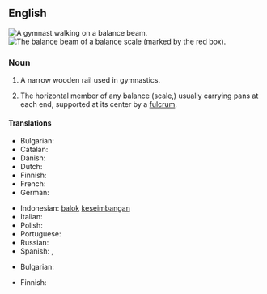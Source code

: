 {{also|balance-beam}}
==English==
{{wikipedia}}
[[File:Vasiliki_Millousi_2013_10.JPG|thumb|A [[gymnast]] walking on a '''balance beam'''.]]
[[File:Balance à tabac 1850 (beam highlighted).JPG|thumb|The '''balance beam''' of a balance [[scale]] (marked by the red box).]]

===Noun===
{{en-noun}}

# {{lb|en|gymnastics}} A narrow wooden rail used in gymnastics.
# The horizontal member of any balance (scale,) usually carrying pans at each end, supported at its center by a [[fulcrum]].

====Translations====
{{trans-top|gymnastics: narrow wooden rail}}
* Bulgarian: {{t+|bg|греда}}
* Catalan: {{t|ca|barra d'equilibri|f}}
* Danish: {{t+|da|bom|c}}
* Dutch: {{t+|nl|evenwichtsbalk}}
* Finnish: {{t+|fi|puomi}}
* French: {{t+|fr|poutre|f}}
* German: {{t+|de|Schwebebalken |m}}
{{trans-mid}}
* Indonesian: [[balok]] [[imbang|keseimbangan]]
* Italian: {{t|it|trave di equilibrio|f}}
* Polish: {{t+|pl|balans|m}}
* Portuguese: {{t|pt|trave de equilíbrio|f}}
* Russian: {{t+|ru|бревно́|n}}
* Spanish: {{t|es|barra de equilibrio|f}}, {{t|es|viga de equilibrio|f}}
{{trans-bottom}}

{{trans-top|horizontal member of a balance}}
* Bulgarian: {{t+|bg|кобилица}}
{{trans-mid}}
* Finnish: {{t+|fi|orsi}}
{{trans-bottom}}